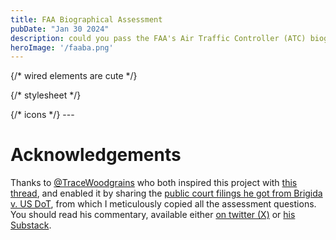 ```yaml
---
title: FAA Biographical Assessment
pubDate: "Jan 30 2024"
description: could you pass the FAA's Air Traffic Controller (ATC) biographical assessment?
heroImage: '/faaba.png'
---
```


{/* wired elements are cute */}
<script crossorigin type="module" src="https://unpkg.com/wired-elements?module"></script>
{/* stylesheet */}
<link rel="stylesheet" href="faaba/faa_ba.css" />
{/* icons */}
<link href="https://fonts.googleapis.com/icon?family=Material+Icons"
      rel="stylesheet" />


<Switcher client:idle />
---

# Acknowledgements

Thanks to [@TraceWoodgrains](https://twitter.com/tracewoodgrains) who both inspired this project with [this thread](https://twitter.com/tracewoodgrains/status/1752197404768571629), and enabled it by sharing the [public court filings he got from Brigida v. US DoT](https://drive.google.com/drive/folders/17Vi9dDtZvbwHDafrygRGYcG888f-6PDs), from which I meticulously copied all the assessment questions. You should read his commentary, available either [on twitter (X)](https://twitter.com/tracewoodgrains/status/1752091831095939471) or [his Substack](https://www.tracingwoodgrains.com/p/the-faas-hiring-scandal-a-quick-overview).
